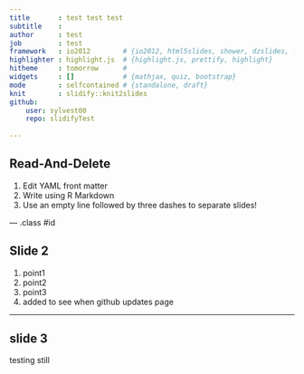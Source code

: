 ```yaml
---
title       : test test test
subtitle    : 
author      : test
job         : test
framework   : io2012        # {io2012, html5slides, shower, dzslides, ...}
highlighter : highlight.js  # {highlight.js, prettify, highlight}
hitheme     : tomorrow      # 
widgets     : []            # {mathjax, quiz, bootstrap}
mode        : selfcontained # {standalone, draft}
knit        : slidify::knit2slides
github:
    user: sylvest00
    repo: slidifyTest
    
---
```


## Read-And-Delete

1. Edit YAML front matter
2. Write using R Markdown
3. Use an empty line followed by three dashes to separate slides!

--- .class #id 

## Slide 2

1. point1
2. point2
3. point3
4. added to see when github updates page

---

## slide 3

testing still